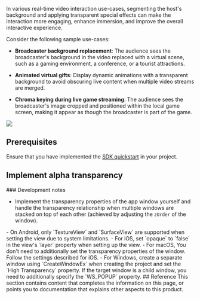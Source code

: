 
In various real-time video interaction use-cases, segmenting the host's background and applying transparent special effects can make the interaction more engaging, enhance immersion, and improve the overall interactive experience.

<PlatformWrapper platform="android, ios, macos, windows, unity, react-native">
Consider the following sample use-cases:

* **Broadcaster background replacement**: The audience sees the broadcaster's background in the video replaced with a virtual scene, such as a gaming environment, a conference, or a tourist attractions.

* **Animated virtual gifts**: Display dynamic animations with a transparent background to avoid obscuring live content when multiple video streams are merged.

* **Chroma keying during live game streaming**: The audience sees the broadcaster's image cropped and positioned within the local game screen, making it appear as though the broadcaster is part of the game.

![](/images/video-sdk/alpha-transparency-demo.png)


## Prerequisites
Ensure that you have implemented the [SDK quickstart](../get-started/get-started-sdk) in your project.

## Implement alpha transparency

<Implementation />

<PlatformWrapper notAllowed="react-native, unity">
### Development notes

- Implement the transparency properties of the app window yourself and handle the transparency relationship when multiple windows are stacked on top of each other (achieved by adjusting the `zOrder` of the window). 
</PlatformWrapper>
<PlatformWrapper platform="android">
- On Android, only `TextureView` and `SurfaceView` are supported when setting the view due to system limitations.
</PlatformWrapper>
<PlatformWrapper platform="ios, macos">
- For iOS, set `opaque` to `false` in the view's `layer` property when setting up the view.
- For macOS, You don't need to additionally set the transparency properties of the window. Follow the settings described for iOS.
</PlatformWrapper>
<PlatformWrapper platform="windows">
- For Windows, create a separate window using `CreateWindowEx` when creating the project and set the `High Transparency` property. If the target window is a child window, you need to additionally specify the `WS_POPUP` property.
</PlatformWrapper>

<PlatformWrapper platform="android">
## Reference
This section contains content that completes the information on this page, or points you to documentation that explains other aspects to this product.

<Reference />
</PlatformWrapper>
</PlatformWrapper>

<PlatformWrapper notAllowed="android, ios, macos, windows, unity, react-native">
<NotAvailable />
</PlatformWrapper>